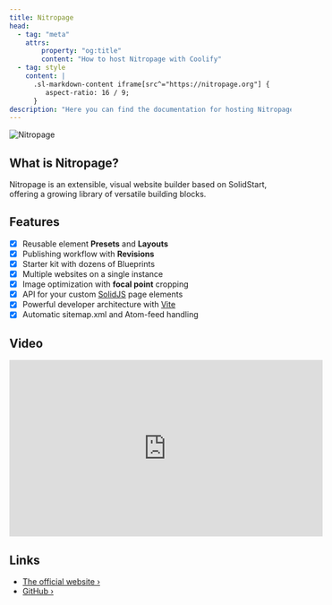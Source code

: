 ```yaml
---
title: Nitropage
head:
  - tag: "meta"
    attrs:
        property: "og:title"
        content: "How to host Nitropage with Coolify"
  - tag: style
    content: |
      .sl-markdown-content iframe[src^="https://nitropage.org"] {
         aspect-ratio: 16 / 9;
      }
description: "Here you can find the documentation for hosting Nitropage with Coolify."
---
```



<Badge text="One-click setup." variant="note" size="large" />

![Nitropage](../../../assets/images/services/nitropage.svg)

## What is Nitropage?

Nitropage is an extensible, visual website builder based on SolidStart, offering a growing library of versatile building blocks.

## Features

- [x] Reusable element **Presets** and **Layouts**
- [x] Publishing workflow with **Revisions**
- [x] Starter kit with dozens of Blueprints
- [x] Multiple websites on a single instance
- [x] Image optimization with **focal point** cropping
- [x] API for your custom [SolidJS](https://www.solidjs.com/) page elements
- [x] Powerful developer architecture with [Vite](https://vitejs.dev/)
- [x] Automatic sitemap.xml and Atom-feed handling

## Video

<iframe
  width="560"
  height="315"
  src="https://nitropage.org/uploads/media/ia70mrjzii3ytqd33j78ao0u.mp4?ts=1709667029"
  title="Nitropage"
  frameborder="0"
  allow="accelerometer; clipboard-write; encrypted-media; gyroscope; picture-in-picture"
  allowfullscreen
></iframe>

## Links

- [The official website ›](https://nitropage.org/?utm_source=coolify.io)
- [GitHub ›](https://codeberg.org/nitropage/nitropage?utm_source=coolify.io)
